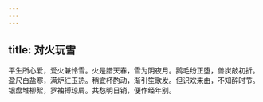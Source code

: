 ```yaml
---
---
---
```

title: 对火玩雪
---



平生所心爱，爱火兼怜雪。火是腊天春，雪为阴夜月。鹅毛纷正堕，兽炭敲初折。盈尺白盐寒，满炉红玉热。稍宜杯酌动，渐引笙歌发。但识欢来由，不知醉时节。银盘堆柳絮，罗袖搏琼屑。共愁明日销，便作经年别。